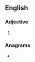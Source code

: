 {{also|dirt-poor}}
==English==

===Adjective===
{{en-adj|-}}

# {{alternative form of|dirt-poor|lang=en}}

===Anagrams===
* {{anagrams|en|a=diooprrt|proditor}}